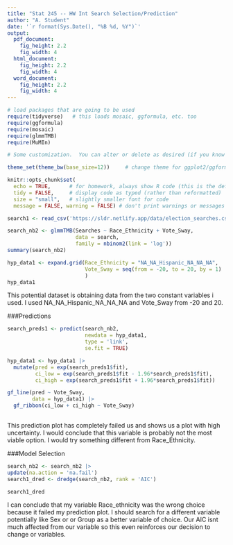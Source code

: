 ```yaml
---
title: "Stat 245 -- HW Int Search Selection/Prediction"
author: "A. Student"
date: '`r format(Sys.Date(), "%B %d, %Y")`'
output: 
  pdf_document:
    fig_height: 2.2
    fig_width: 4
  html_document:
    fig_height: 2.2
    fig_width: 4
  word_document:
    fig_height: 2.2
    fig_width: 4
---
```


```r
# load packages that are going to be used
require(tidyverse)   # this loads mosaic, ggformula, etc. too
require(ggformula)
require(mosaic)
require(glmmTMB)
require(MuMIn)

# Some customization.  You can alter or delete as desired (if you know what you are doing).

theme_set(theme_bw(base_size=12))     # change theme for ggplot2/ggformula

knitr::opts_chunk$set(
  echo = TRUE,      # for homework, always show R code (this is the default)
  tidy = FALSE,     # display code as typed (rather than reformatted)
  size = "small",   # slightly smaller font for code
  message = FALSE, warning = FALSE) # don't print warnings or messages in compiled document. So you MUST check them in RStudio!
```


```r
search1 <- read_csv('https://sldr.netlify.app/data/election_searches.csv')

```
```r
search_nb2 <- glmmTMB(Searches ~ Race_Ethnicity + Vote_Sway, 
                      data = search,
                      family = nbinom2(link = 'log'))
summary(search_nb2)
```

```r
hyp_data1 <- expand.grid(Race_Ethnicity = "NA_NA_Hispanic_NA_NA_NA",
                         Vote_Sway = seq(from = -20, to = 20, by = 1)
                         )
hyp_data1
```
This potential dataset is obtaining data from the two constant variables i used. I used NA_NA_Hispanic_NA_NA_NA and Vote_Sway from -20 and 20.

###Predictions

```r
search_preds1 <- predict(search_nb2,
                         newdata = hyp_data1,
                         type = 'link',
                         se.fit = TRUE)
```


```r
hyp_data1 <- hyp_data1 |>
  mutate(pred = exp(search_preds1$fit),
         ci_low = exp(search_preds1$fit - 1.96*search_preds1$fit),
         ci_high = exp(search_preds1$fit + 1.96*search_preds1$fit))
```


```r
gf_line(pred ~ Vote_Sway,
        data = hyp_data1) |>
  gf_ribbon(ci_low + ci_high ~ Vote_Sway) 
  
```


 This prediction plot has completely failed us and shows us a plot with high uncertainty. I would conclude that this variable is probably not the most viable option. I would try something different from Race_Ethnicity.
 
 
###Model Selection

```r
search_nb2 <- search_nb2 |>
update(na.action = 'na.fail')
search1_dred <- dredge(search_nb2, rank = 'AIC')

search1_dred
```

I can conclude that my variable Race_ethnicity was the wrong choice because it failed my prediction plot. I should search for a different variable potentially like Sex or or Group as a better variable of choice. Our AIC isnt much affected from our variable so this even reinforces our decision to change or variables.  

 
 
 
 